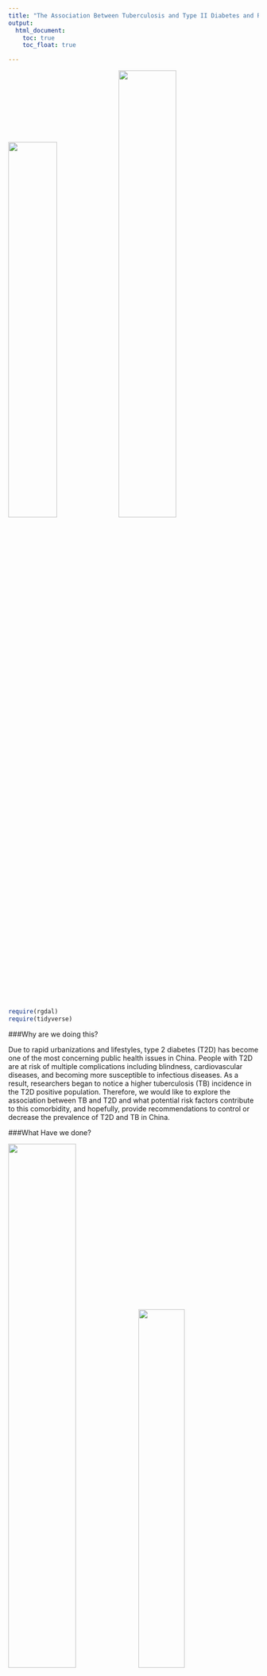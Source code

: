 ```yaml
---
title: "The Association Between Tuberculosis and Type II Diabetes and Risk Factors in Shanghai, China"
output:
  html_document:
    toc: true
    toc_float: true

---
```


<img src="./image/tb1.jpg" style="width:44%"><img src="./image/db1.png" style="width:48%">


```r
require(rgdal)
require(tidyverse)
```


###Why are we doing this? 

Due to rapid urbanizations and lifestyles, type 2 diabetes (T2D) has become one of the most concerning public health issues in China. People with T2D are at risk of multiple complications including blindness, cardiovascular diseases, and becoming more susceptible to infectious diseases. As a result, researchers began to notice a higher tuberculosis (TB) incidence in the T2D positive population. Therefore, we would like to explore the association between TB and T2D and what potential risk factors contribute to this comorbidity, and hopefully, provide recommendations to control or decrease the prevalence of T2D and TB in China.


###What Have we done?

<img src="./image/lab1.jpg" style="width:52%"><img src="./image/lab2.jpg" style="width:43%">

Someone write something here lol 


###What have we found? 

####Dana' map 
```r
sh <- readOGR('./data/shanghai_shapefile/shang_dis_merged.shp',verbose = F)
ggplot() + geom_polygon(data = sh, aes(x = long, y = lat, group = group), colour = "black", fill = NA)
```

